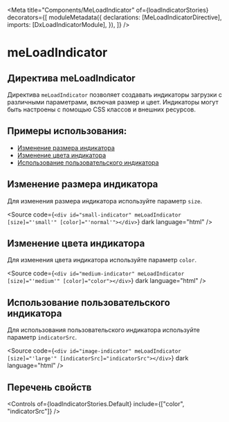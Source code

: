 
<Meta
  title="Components/MeLoadIndicator"
  of={loadIndicatorStories}
  decorators={[
    moduleMetadata({
      declarations: [MeLoadIndicatorDirective],
      imports: [DxLoadIndicatorModule],
    }),
  ]}
/>

# meLoadIndicator

## Директива meLoadIndicator

Директива `meLoadIndicator` позволяет создавать индикаторы загрузки с различными параметрами, включая размер и цвет. Индикаторы могут быть настроены с помощью CSS классов и внешних ресурсов.

<Story of={loadIndicatorStories.Default} />
<Controls of={loadIndicatorStories.Default} />
<Source of={loadIndicatorStories.Default} dark />

## Примеры использования:

- [Изменение размера индикатора](#изменение-размера-индикатора)
- [Изменение цвета индикатора](#изменение-цвета-индикатора)
- [Использование пользовательского индикатора](#использование-пользовательского-индикатора)

## Изменение размера индикатора

Для изменения размера индикатора используйте параметр `size`.

<Source
  code={`<div id="small-indicator" meLoadIndicator [size]="'small'" [color]="'normal'"></div>`}
  dark
  language="html"
/>

## Изменение цвета индикатора

Для изменения цвета индикатора используйте параметр `color`.

<Source
  code={`<div id="medium-indicator" meLoadIndicator [size]="'medium'" [color]="color"></div>`}
  dark
  language="html"
/>

## Использование пользовательского индикатора

Для использования пользовательского индикатора используйте параметр `indicatorSrc`.

<Source
  code={`<div id="image-indicator" meLoadIndicator [size]="'large'" [indicatorSrc]="indicatorSrc"></div>`}
  dark
  language="html"
/>

## Перечень свойств

<Controls
  of={loadIndicatorStories.Default}
  include={["color", "indicatorSrc"]}
/>
